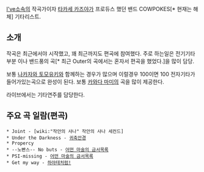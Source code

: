 [[I've]]소속의 작곡가이자 [[타카세 카즈야]]가 프로듀스 했던 밴드 COWPOKES[* 현재는 해체] 기타리스트.

== 소개 ==

작곡은 최근에서야 시작했고, 꽤 최근까지도 편곡에 참여했다. 주로 하는일은 전기기타 부분 이나 밴드풍의 곡[* 최근 Outer의 곡에서는 혼자서 편곡을 했었다.]을 많이 담당.

보통 [[나카자와 토모유키]]와 함께하는 경우가 많으며 이럴경우 100이면 100 전자기타가 들어가있는곡으로 완성이 된다. 보통 [[카와다 마미]]의 곡을 많이 제공한다.

라이브에서는 기타연주를 담당한다.

== 주요 곡 일람(편곡) ==
 * Joint - [wiki:"작안의 샤나" 작안의 샤나 세컨드]
 * Under the Darkness - [[귀축안경]]
 * Propercy
 * --노빤스-- No buts - [[어떤 마술의 금서목록]]
 * PSI-missing - [[어떤 마술의 금서목록]]
 * Get my way - [[하야테처럼!]]
